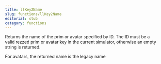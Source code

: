 ```yaml
---
title: llKey2Name
slug: functions/llKey2Name
editorial: stub
category: functions
---
```


<LSLFunction name="llKey2Name"/>

Returns the name of the prim or avatar specified by ID. The ID must be a valid rezzed prim or avatar key in the current simulator, otherwise an empty string is returned.

For avatars, the returned name is the legacy name
